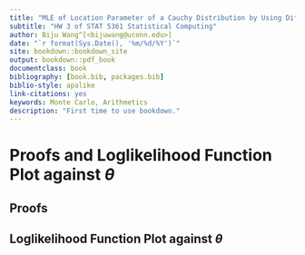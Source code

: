 ```yaml
---
title: "MLE of Location Parameter of a Cauchy Distribution by Using Different Algorithms"
subtitle: "HW 3 of STAT 5361 Statistical Computing"
author: Biju Wang^[<bijuwang@uconn.edu>]
date: "`r format(Sys.Date(), '%m/%d/%Y')`"
site: bookdown::bookdown_site
output: bookdown::pdf_book
documentclass: book
bibliography: [book.bib, packages.bib]
biblio-style: apalike
link-citations: yes
keywords: Monte Carlo, Arithmetics
description: "First time to use bookdown."
---
```


# Proofs and Loglikelihood Function Plot against $\theta$
## Proofs

## Loglikelihood Function Plot against $\theta$
